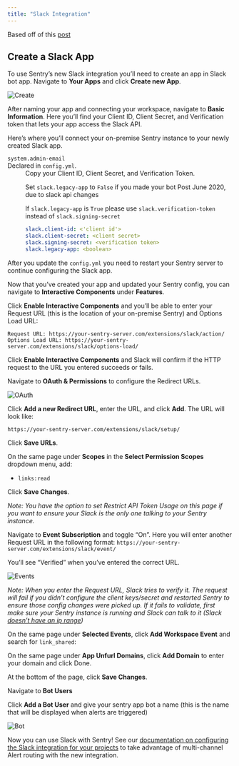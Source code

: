 ```yaml
---
title: "Slack Integration"
---
```


Based off of this [post](https://forum.sentry.io/t/how-to-configure-slack-in-your-on-prem-sentry/3463)

## Create a Slack App

To use Sentry’s new Slack integration you’ll need to create an app in Slack bot app. Navigate to __Your Apps__ and click __Create new App__.

![Create](./create.png)

After naming your app and connecting your workspace, navigate to __Basic Information__. Here you’ll find your Client ID, Client Secret, and Verification token that lets your app access the Slack API.

Here’s where you’ll connect your on-premise Sentry instance to your newly created Slack app.
<dl>
<dt><code>system.admin-email</code></dt>
Declared in <code>config.yml</code>.

<dd>
<markdown>
Copy your Client ID, Client Secret, and Verification Token.

Set `slack.legacy-app` to `False` if you made your bot Post June 2020, due to slack api changes

If `slack.legacy-app` is `True` please use `slack.verification-token` instead of `slack.signing-secret`
```yaml
slack.client-id: <'client id'>
slack.client-secret: <client secret>
slack.signing-secret: <verification token>
slack.legacy-app: <boolean>
```

</markdown>
</dd>
</dl>
After you update the <code>config.yml</code> you need to restart your Sentry server to continue configuring the Slack app.

Now that you’ve created your app and updated your Sentry config, you can navigate to __Interactive Components__ under __Features__.

Click __Enable Interactive Components__ and you’ll be able to enter your Request URL (this is the location of your on-premise Sentry) and Options Load URL:

```
Request URL: https://your-sentry-server.com/extensions/slack/action/
Options Load URL: https://your-sentry-server.com/extensions/slack/options-load/
```

Click __Enable Interactive Components__ and Slack will confirm if the HTTP request to the URL you entered succeeds or fails.

Navigate to __OAuth & Permissions__ to configure the Redirect URLs.

![OAuth](./oauth.png)

Click __Add a new Redirect URL__, enter the URL, and click __Add__. The URL will look like:

```
https://your-sentry-server.com/extensions/slack/setup/
```

Click __Save URLs__.

On the same page under __Scopes__ in the __Select Permission Scopes__ dropdown menu, add:

* `links:read`

Click __Save Changes__.

_Note: You have the option to set Restrict API Token Usage on this page if you want to ensure your Slack is the only one talking to your Sentry instance._

Navigate to __Event Subscription__ and toggle “On”. Here you will enter another Request URL in the following format: `https://your-sentry-server.com/extensions/slack/event/`

You’ll see “Verified” when you’ve entered the correct URL.

![Events](./events.png)

_Note: When you enter the Request URL, Slack tries to verify it. The request will fail if you didn’t configure the client keys/secret and restarted Sentry to ensure those config changes were picked up. If it fails to validate, first make sure your Sentry instance is running and Slack can talk to it (Slack [doesn’t have an ip range](https://twitter.com/slackapi/status/567110311476350976?lang=en))_

On the same page under __Selected Events__, click __Add Workspace Event__ and search for `link_shared`:

On the same page under __App Unfurl Domains__, click __Add Domain__ to enter your domain and click Done.

At the bottom of the page, click __Save Changes__.

Navigate to __Bot Users__

Click __Add a Bot User__ and give your sentry app bot a name (this is the name that will be displayed when alerts are triggered)

![Bot](./bot.png)

Now you can use Slack with Sentry! See our [documentation on configuring the Slack integration for your projects](https://docs.sentry.io/workflow/integrations/global-integrations/#slack) to take advantage of multi-channel Alert routing with the new integration.
